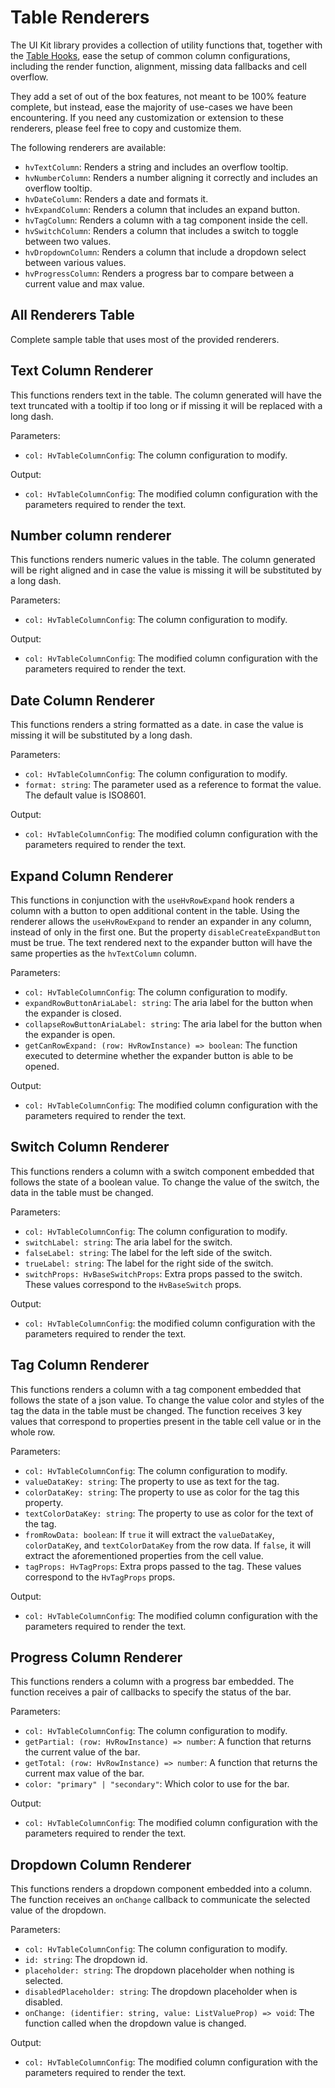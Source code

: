 
<Meta title="Guides/Table/Table Renderers" />

# Table Renderers

The UI Kit library provides a collection of utility functions that, together with the [Table Hooks](/docs/guides-table-table-hooks--use-hv-hooks-story),
ease the setup of common column configurations, including the render function, alignment, missing data fallbacks and cell overflow.

They add a set of out of the box features, not meant to be 100% feature complete, but instead, ease the majority of use-cases we have been encountering.
If you need any customization or extension to these renderers, please feel free to copy and customize them.

The following renderers are available:

- `hvTextColumn`: Renders a string and includes an overflow tooltip.
- `hvNumberColumn`: Renders a number aligning it correctly and includes an overflow tooltip.
- `hvDateColumn`: Renders a date and formats it.
- `hvExpandColumn`: Renders a column that includes an expand button.
- `hvTagColumn`: Renders a column with a tag component inside the cell.
- `hvSwitchColumn`: Renders a column that includes a switch to toggle between two values.
- `hvDropdownColumn`: Renders a column that include a dropdown select between various values.
- `hvProgressColumn`: Renders a progress bar to compare between a current value and max value.

## All Renderers Table

Complete sample table that uses most of the provided renderers.

<Canvas>
  <Story
    name="All Column Renderers"
    story={TableRenderersStories.AllColumnRenderersStory}
  />
</Canvas>

## Text Column Renderer

This functions renders text in the table. The column generated will have the text truncated with a tooltip if too long or if missing it will be
replaced with a long dash.

Parameters:

- `col: HvTableColumnConfig`: The column configuration to modify.

Output:

- `col: HvTableColumnConfig`: The modified column configuration with the parameters required to render the text.

<Canvas>
  <Story
    name="Text Column Renderer"
    story={TableRenderersStories.TextColumnRendererStory}
  />
</Canvas>

## Number column renderer

This functions renders numeric values in the table. The column generated will be right aligned and in case the value is missing it will be
substituted by a long dash.

Parameters:

- `col: HvTableColumnConfig`: The column configuration to modify.

Output:

- `col: HvTableColumnConfig`: The modified column configuration with the parameters required to render the text.

<Canvas>
  <Story
    name="Number Column Renderer"
    story={TableRenderersStories.NumberColumnRendererStory}
  />
</Canvas>

## Date Column Renderer

This functions renders a string formatted as a date. in case the value is missing it will be substituted by a long dash.

Parameters:

- `col: HvTableColumnConfig`: The column configuration to modify.
- `format: string`: The parameter used as a reference to format the value. The default value is ISO8601.

Output:

- `col: HvTableColumnConfig`: The modified column configuration with the parameters required to render the text.

<Canvas>
  <Story
    name="Date Column Renderer"
    story={TableRenderersStories.DateColumnRendererStory}
  />
</Canvas>

## Expand Column Renderer

This functions in conjunction with the `useHvRowExpand` hook renders a column with a button to open additional content in the table.
Using the renderer allows the `useHvRowExpand` to render an expander in any column, instead of only in the first one. But the property
`disableCreateExpandButton` must be true. The text rendered next to the expander button will have the same properties as the `hvTextColumn` column.

Parameters:

- `col: HvTableColumnConfig`: The column configuration to modify.
- `expandRowButtonAriaLabel: string`: The aria label for the button when the expander is closed.
- `collapseRowButtonAriaLabel: string`: The aria label for the button when the expander is open.
- `getCanRowExpand: (row: HvRowInstance) => boolean`: The function executed to determine whether the expander button is able to be opened.

Output:

- `col: HvTableColumnConfig`: The modified column configuration with the parameters required to render the text.

<Canvas>
  <Story
    name="Expand Column Renderer"
    story={TableRenderersStories.ExpandColumnRendererStory}
  />
</Canvas>

## Switch Column Renderer

This functions renders a column with a switch component embedded that follows the state of a boolean value. To change the value of the switch,
the data in the table must be changed.

Parameters:

- `col: HvTableColumnConfig`: The column configuration to modify.
- `switchLabel: string`: The aria label for the switch.
- `falseLabel: string`: The label for the left side of the switch.
- `trueLabel: string`: The label for the right side of the switch.
- `switchProps: HvBaseSwitchProps`: Extra props passed to the switch. These values correspond to the `HvBaseSwitch` props.

Output:

- `col: HvTableColumnConfig`: the modified column configuration with the parameters required to render the text.

<Canvas>
  <Story
    name="Switch Column Renderer"
    story={TableRenderersStories.SwitchColumnRendererStory}
  />
</Canvas>

## Tag Column Renderer

This functions renders a column with a tag component embedded that follows the state of a json value. To change the value color and styles of the tag
the data in the table must be changed. The function receives 3 key values that correspond to properties present in the table cell value or in the whole row.

Parameters:

- `col: HvTableColumnConfig`: The column configuration to modify.
- `valueDataKey: string`: The property to use as text for the tag.
- `colorDataKey: string`: The property to use as color for the tag this property.
- `textColorDataKey: string`: The property to use as color for the text of the tag.
- `fromRowData: boolean`: If `true` it will extract the `valueDataKey`, `colorDataKey`, and `textColorDataKey` from the row data. If `false`, it will extract the aforementioned properties from the cell value.
- `tagProps: HvTagProps`: Extra props passed to the tag. These values correspond to the `HvTagProps` props.

Output:

- `col: HvTableColumnConfig`: The modified column configuration with the parameters required to render the text.

<Canvas>
  <Story
    name="Tag Column Renderer"
    story={TableRenderersStories.TagColumnRendererStory}
  />
</Canvas>

## Progress Column Renderer

This functions renders a column with a progress bar embedded. The function receives a pair of callbacks to specify the status of the bar.

Parameters:

- `col: HvTableColumnConfig`: The column configuration to modify.
- `getPartial: (row: HvRowInstance) => number`: A function that returns the current value of the bar.
- `getTotal: (row: HvRowInstance) => number`: A function that returns the current max value of the bar.
- `color: "primary" | "secondary"`: Which color to use for the bar.

Output:

- `col: HvTableColumnConfig`: The modified column configuration with the parameters required to render the text.

<Canvas>
  <Story
    name="Progress Column Renderer"
    story={TableRenderersStories.ProgressColumnRendererStory}
  />
</Canvas>

## Dropdown Column Renderer

This functions renders a dropdown component embedded into a column. The function receives an `onChange` callback to communicate the selected value of the dropdown.

Parameters:

- `col: HvTableColumnConfig`: The column configuration to modify.
- `id: string`: The dropdown id.
- `placeholder: string`: The dropdown placeholder when nothing is selected.
- `disabledPlaceholder: string`: The dropdown placeholder when is disabled.
- `onChange: (identifier: string, value: ListValueProp) => void`: The function called when the dropdown value is changed.

Output:

- `col: HvTableColumnConfig`: The modified column configuration with the parameters required to render the text.

<Canvas>
  <Story
    name="Dropdown Column Renderer"
    story={TableRenderersStories.DropdownColumnRendererStory}
  />
</Canvas>
